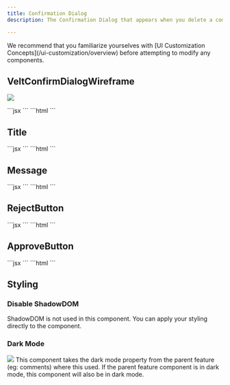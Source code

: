```yaml
---
title: Confirmation Dialog
description: The Confirmation Dialog that appears when you delete a comment annotation.

---
```

<Note>
We recommend that you familiarize yourselves with [UI Customization Concepts](/ui-customization/overview) before attempting to modify any components.
</Note>

## VeltConfirmDialogWireframe
![](/images/customization/confirmation-dialog.png)

<Tabs>
<Tab title="React / Next.js">
```jsx
<VeltWireframe>
    <VeltConfirmDialogWireframe>
        <VeltConfirmDialogWireframe.Title />
        <VeltConfirmDialogWireframe.Message />
        <VeltConfirmDialogWireframe.RejectButton />
        <VeltConfirmDialogWireframe.ApproveButton />
    </VeltConfirmDialogWireframe>
</VeltWireframe>
```
</Tab>
<Tab title="Other Frameworks">
```html
<velt-wireframe style="display:none;">
    <velt-confirm-dialog-wireframe>
        <velt-confirm-dialog-title-wireframe></velt-confirm-dialog-title-wireframe>
        <velt-confirm-dialog-message-wireframe></velt-confirm-dialog-message-wireframe>
        <velt-confirm-dialog-reject-button-wireframe></velt-confirm-dialog-reject-button-wireframe>
        <velt-confirm-dialog-approve-button-wireframe></velt-confirm-dialog-approve-button-wireframe>
    </velt-confirm-dialog-wireframe>
</velt-wireframe>
```
</Tab>
</Tabs>

## Title
<Tabs>
<Tab title="React / Next.js">
```jsx
<VeltWireframe>
    <VeltConfirmDialogWireframe.Title />
</VeltWireframe>
```
</Tab>
<Tab title="Other Frameworks">
```html
<velt-wireframe style="display:none;">
    <velt-confirm-dialog-title-wireframe></velt-confirm-dialog-title-wireframe>
</velt-wireframe>
```
</Tab>
</Tabs>

## Message
<Tabs>
<Tab title="React / Next.js">
```jsx
<VeltWireframe>
    <VeltConfirmDialogWireframe.Message />
</VeltWireframe>
```
</Tab>
<Tab title="Other Frameworks">
```html
<velt-wireframe style="display:none;">
    <velt-confirm-dialog-message-wireframe></velt-confirm-dialog-message-wireframe>
</velt-wireframe>
```
</Tab>
</Tabs>

## RejectButton
<Tabs>
<Tab title="React / Next.js">
```jsx
<VeltWireframe>
    <VeltConfirmDialogWireframe.RejectButton />
</VeltWireframe>
```
</Tab>
<Tab title="Other Frameworks">
```html
<velt-wireframe style="display:none;">
    <velt-confirm-dialog-reject-button-wireframe></velt-confirm-dialog-reject-button-wireframe>
</velt-wireframe>
```
</Tab>
</Tabs>

## ApproveButton
<Tabs>
<Tab title="React / Next.js">
```jsx
<VeltWireframe>
    <VeltConfirmDialogWireframe.ApproveButton />
</VeltWireframe>
```
</Tab>
<Tab title="Other Frameworks">
```html
<velt-wireframe style="display:none;">
    <velt-confirm-dialog-approve-button-wireframe></velt-confirm-dialog-approve-button-wireframe>
</velt-wireframe>
```
</Tab>
</Tabs>


## Styling

### Disable ShadowDOM
ShadowDOM is not used in this component. You can apply your styling directly to the component.


### Dark Mode
![](/images/customization/confirmation-dialog-dark.png)
This component takes the dark mode property from the parent feature (eg: comments) where this used.
If the parent feature component is in dark mode, this component will also be in dark mode.
